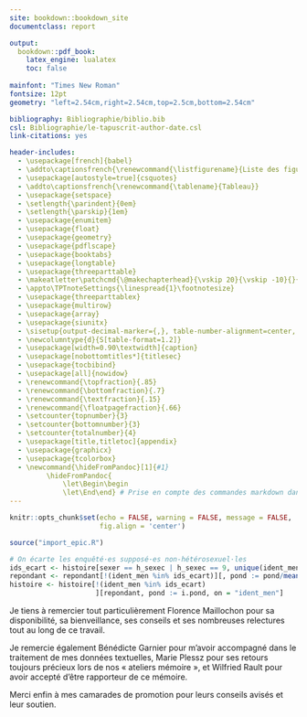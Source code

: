```yaml
---
site: bookdown::bookdown_site
documentclass: report

output:
  bookdown::pdf_book:
    latex_engine: lualatex
    toc: false
    
mainfont: "Times New Roman"
fontsize: 12pt
geometry: "left=2.54cm,right=2.54cm,top=2.5cm,bottom=2.54cm"

bibliography: Bibliographie/biblio.bib
csl: Bibliographie/le-tapuscrit-author-date.csl
link-citations: yes

header-includes:
  - \usepackage[french]{babel}
  - \addto\captionsfrench{\renewcommand{\listfigurename}{Liste des figures}}
  - \usepackage[autostyle=true]{csquotes}
  - \addto\captionsfrench{\renewcommand{\tablename}{Tableau}}
  - \usepackage{setspace}
  - \setlength{\parindent}{0em}
  - \setlength{\parskip}{1em}
  - \usepackage{enumitem}
  - \usepackage{float}
  - \usepackage{geometry}
  - \usepackage{pdflscape}
  - \usepackage{booktabs}
  - \usepackage{longtable}
  - \usepackage{threeparttable}
  - \makeatletter\patchcmd{\@makechapterhead}{\vskip 20}{\vskip -10}{}{}\makeatother
  - \appto\TPTnoteSettings{\linespread{1}\footnotesize}
  - \usepackage{threeparttablex}
  - \usepackage{multirow}
  - \usepackage{array}
  - \usepackage{siunitx}
  - \sisetup{output-decimal-marker={,}, table-number-alignment=center, table-text-alignment=center, table-align-text-pre = false, table-align-text-post = false,detect-weight}
  - \newcolumntype{d}{S[table-format=1.2]}
  - \usepackage[width=0.90\textwidth]{caption}
  - \usepackage[nobottomtitles*]{titlesec}
  - \usepackage{tocbibind}
  - \usepackage[all]{nowidow}
  - \renewcommand{\topfraction}{.85}
  - \renewcommand{\bottomfraction}{.7}
  - \renewcommand{\textfraction}{.15}
  - \renewcommand{\floatpagefraction}{.66}
  - \setcounter{topnumber}{3}
  - \setcounter{bottomnumber}{3}
  - \setcounter{totalnumber}{4}
  - \usepackage[title,titletoc]{appendix}
  - \usepackage{graphicx}
  - \usepackage{tcolorbox}
  - \newcommand{\hideFromPandoc}[1]{#1}
         \hideFromPandoc{
             \let\Begin\begin
             \let\End\end} # Prise en compte des commandes markdown dans un environment latex
---
```


```r
knitr::opts_chunk$set(echo = FALSE, warning = FALSE, message = FALSE,
                      fig.align = 'center')

source("import_epic.R")

# On écarte les enquêté·es supposé·es non-hétérosexuel·les
ids_ecart <- histoire[sexer == h_sexec | h_sexec == 9, unique(ident_men)]
repondant <- repondant[!(ident_men %in% ids_ecart)][, pond := pond/mean(pond)]
histoire <- histoire[!(ident_men %in% ids_ecart)
                     ][repondant, pond := i.pond, on = "ident_men"]
```

\thispagestyle{empty}

\minipage{0.5\textwidth}
	\center
	\scriptsize\scshape École des Hautes Études en Sciences Sociales
\endminipage
\minipage{0.5\textwidth}
	\center
	\scriptsize\scshape École Normale Supérieure
\endminipage
\vspace{-0.5cm}
\begin{figure}[ht]
	\minipage{0.5\textwidth}
		\center
		\includegraphics[height=2cm]{Logos/Logo_EHESS}
	\endminipage
	\minipage{0.5\textwidth}
		\center
		\includegraphics[height=2cm]{Logos/Logo_ENS-PSL}
	\endminipage
\end{figure}

\vspace{-0.25cm}

\begin{center}

Master Sciences sociales - Parcours Quantifier en sciences sociales\\
2021-2022

\vspace{1cm}

MÉMOIRE DE RECHERCHE

\vspace{2cm}

{\Large Un homme plus grand, une femme plus jeune :}\\
\vspace{0.05cm}
{\large Structuration sociale et biographique\\des goûts amoureux hétérosexuels}

\vspace{2.5cm}

{\large Soutenu par\\
Eliot Forcadell}

\vspace{1cm}

Session\\
Juin 2022

\vspace{0.25cm}

Directrice\\
Florence Maillochon

\vspace{0.25cm}

Rapporteur\\
Wilfried Rault


\end{center}

\onehalfspacing


\chapter*{Remerciements}\addcontentsline{toc}{chapter}{Remerciements}

Je tiens à remercier tout particulièrement Florence Maillochon pour sa disponibilité, sa bienveillance, ses conseils et ses nombreuses relectures tout au long de ce travail.

Je remercie également Bénédicte Garnier pour m'avoir accompagné dans le traitement de mes données textuelles, Marie Plessz pour ses retours toujours précieux lors de nos « ateliers mémoire », et Wilfried Rault pour avoir accepté d'être rapporteur de ce mémoire.

Merci enfin à mes camarades de promotion pour leurs conseils avisés et leur soutien.


\newpage

\singlespacing
\tableofcontents
\onehalfspacing
